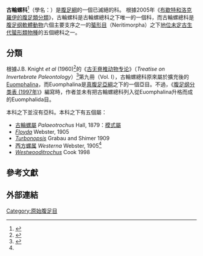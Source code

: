 {{Automatic taxobox
 | image = Floyda_concentrica_01.jpg
 | image_caption = ''Floyda concentrica'' <small>Hall & Whitfield, 1873</small>
 | superfamilia = Palaeotrochoidea
 | taxon = Palaeotrochidae
 | authority = [[James_Brookes_Knight|Knight]], 1956<ref>{{cite journal |authorlink=:en:James Brookes Knight |last=Knight |first=J. B. |year=1956 |title=New families of Gastropoda |journal=Journal of the Washington Academy of Sciences |volume=46 |issue=2 |pages=41-42 |language=en }}</ref>
 | parent_authority = Knight, 1956
 | extinct = yes
 | subdivision_ranks = [[屬_(生物)|屬]]
 | subdivision = [[#分類|見內文]]
 | synonyms = 
}}

'''古輪螺科'''<ref name=nigpas>{{cite web|url=http://159.226.74.248:8000/viewSpeciDetails.jsp?mainid=2332C0001000016020|title=西方螺(未定种1)|work=[[中国科学院|中国科学院]][[南京地质古生物研究所标本馆|南京地质古生物研究所标本馆]]国家自然科技资源平台NIGP古生物化石数据|accessdate=2015-05-01|language=zh-hans|archive-date=2018-10-05|archive-url=https://web.archive.org/web/20181005021514/http://159.226.74.248:8000/viewSpeciDetails.jsp?mainid=2332C0001000016020|dead-url=no}}</ref>（學名：{{lang|la|Palaeotrochidae}}）是[[腹足綱|腹足綱]]的一個已滅絕的科。
根據2005年《[[布歇特和洛克羅伊的腹足類分類_(2005年)#地位未定古生代蜑形類物種|布歇特和洛克羅伊的腹足類分類]]》，古輪螺科是古輪螺總科之下唯一的一個科，而古輪螺總科是[[腹足纲|腹足纲]][[軟體動物|軟體動物]]六個主要支序之一的[[蜑形目|蜑形目]]（Neritimorpha）之下[[布歇特和洛克羅伊的腹足類分類_(2005年)#地位未定古生代蜑形類物種|地位未定古生代蜑形類物種]]的五個總科之一。

== 分類 ==
根據J.B. Knight ''et al'' (1960)<ref name=Treatise>{{cite book |authorlink=:en:James Brookes Knight |last=Knight |first=J. B. ''et al'' |year=1960 |chapter=Systematic Descriptions (''of gastropods'') |title=[[古无脊椎动物专论|Treatise on Invertebrate Paleontology]] |volume=Part I, Mollusca 1 |pages= pp I 184 - I 196 |language=en }}</ref>的《[[古无脊椎动物专论|古无脊椎动物专论]]》（''Treatise on Invertebrate Paleontology''）<ref>{{cite web |url=http://pelukz.cn/site/show?catid=14&id=8 |title=穆西南研究员、博导 |publisher=[[现代古生物学和地层学国家重点实验室|现代古生物学和地层学国家重点实验室]] |accessdate=2015-05-01 |language=zh-hans }}{{dead link|date=2017年12月 |bot=InternetArchiveBot |fix-attempted=yes }}</ref>第九冊（Vol. I），古輪螺總科原來屬於擴充後的[[Euomphalina|Euomphalina]]，而Euomphalina是[[真腹足亞綱|真腹足亞綱]]之下的一個亞目。不過，《[[腹足纲分类表_(1997年)|腹足纲分类表 (1997年)]]》編寫時，作者並未有把古輪螺總科列入從Euomphalina升格而成的Euomphalida目。

本科之下並沒有亞科。本科之下有五個屬：
*[[古輪螺屬|古輪螺屬]] ''Palaeotrochus'' Hall, 1879：[[模式屬|模式屬]]
* ''[[Floyda|Floyda]]'' Webster, 1905
* ''[[Turbonopsis|Turbonopsis]]'' Grabau and Shimer 1909
*[[西方螺属|西方螺属]] ''Westerna'' Webster, 1905<ref name=nigpas />
* ''[[Westwooditrochus|Westwooditrochus]]'' Cook 1998

==參考文獻==
{{reflist}}

==外部連結==
{{Taxonbar}}
[[Category:原始腹足目|Category:原始腹足目]]